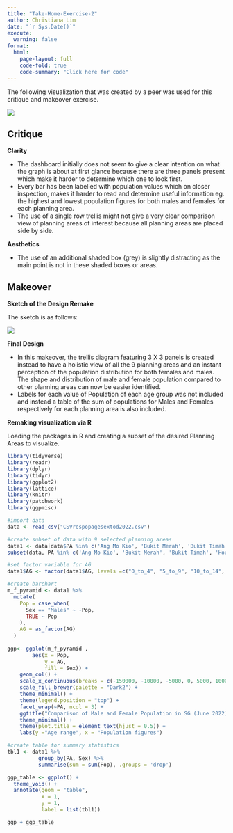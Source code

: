 ```yaml
---
title: "Take-Home-Exercise-2"
author: Christiana Lim 
date: "`r Sys.Date()`"
execute: 
  warning: false
format:
  html:
    page-layout: full
    code-fold: true
    code-summary: "Click here for code"
---
```


The following visualization that was created by a peer was used for this critique and makeover exercise.

![](images/Dashboard_Critque.PNG){fig-align="center"}

## Critique

**Clarity**

-   The dashboard initially does not seem to give a clear intention on what the graph is about at first glance because there are three panels present which make it harder to determine which one to look first.
-   Every bar has been labelled with population values which on closer inspection, makes it harder to read and determine useful information eg. the highest and lowest population figures for both males and females for each planning area.
-   The use of a single row trellis might not give a very clear comparison view of planning areas of interest because all planning areas are placed side by side.

**Aesthetics**

-   The use of an additional shaded box (grey) is slightly distracting as the main point is not in these shaded boxes or areas.

## Makeover

**Sketch of the Design Remake**

The sketch is as follows:

![](images/Sketch_design.jpg)

**Final Design**

-   In this makeover, the trellis diagram featuring 3 X 3 panels is created instead to have a holistic view of all the 9 planning areas and an instant perception of the population distribution for both females and males. The shape and distribution of male and female population compared to other planning areas can now be easier identified.
-   Labels for each value of Population of each age group was not included and instead a table of the sum of populations for Males and Females respectively for each planning area is also included.

**Remaking visualization via R**

Loading the packages in R and creating a subset of the desired Planning Areas to visualize.

```r
library(tidyverse)
library(readr)
library(dplyr)
library(tidyr)
library(ggplot2)
library(lattice)
library(knitr)
library(patchwork)
library(ggpmisc)

#import data 
data <- read_csv("CSVrespopagesextod2022.csv")

#create subset of data with 9 selected planning areas 
data1 <- data[data$PA %in% c('Ang Mo Kio', 'Bukit Merah', 'Bukit Timah', 'Hougang', 'Jurong East', 'Kallang', 'Pasir Ris','Sengkang', 'Toa Payoh'),] 
subset(data, PA %in% c('Ang Mo Kio', 'Bukit Merah', 'Bukit Timah', 'Hougang', 'Jurong East', 'Kallang', 'Pasir Ris','Sengkang', 'Toa Payoh'))

#set factor variable for AG 
data1$AG <- factor(data1$AG, levels =c("0_to_4", "5_to_9", "10_to_14", "15_to_19", "20_to_24", "25_to_29", "30_to_34", "35_to_39", "40_to_44","45_to_49", "50_to_54", "55_to_59", "60_to_64", "65_to_69", "70_to_74", "75_to_79", "80_to_84", "85_to_89", "90_and_over"))

#create barchart 
m_f_pyramid <- data1 %>%
  mutate(
    Pop = case_when(
      Sex == "Males" ~ -Pop, 
      TRUE ~ Pop
    ),
    AG = as_factor(AG)
  )
  
ggp<- ggplot(m_f_pyramid ,
        aes(x = Pop, 
            y = AG,
            fill = Sex)) + 
    geom_col() + 
    scale_x_continuous(breaks = c(-150000, -10000, -5000, 0, 5000, 10000, 15000), labels = scales::comma(abs(c(-150000, -10000, -5000, 0, 5000, 10000, 15000)))) +
    scale_fill_brewer(palette = "Dark2") + 
    theme_minimal() + 
    theme(legend.position = "top") + 
    facet_wrap(~PA, ncol = 3) + 
    ggtitle("Comparison of Male and Female Population in SG (June 2022)") +
    theme_minimal() +
    theme(plot.title = element_text(hjust = 0.5)) +
    labs(y ="Age range", x = "Population figures")

#create table for summary statistics
tbl1 <- data1 %>%
          group_by(PA, Sex) %>%
          summarise(sum = sum(Pop), .groups = 'drop')

ggp_table <- ggplot() +                             
  theme_void() +
  annotate(geom = "table",
           x = 1,
           y = 1,
           label = list(tbl1))

ggp + ggp_table

```
